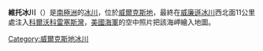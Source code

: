 {{coord|66|22|S|114|13|E|display=title}}

'''維托冰川'''（{{lang-en|Whittle Glacier}}）是[[南極洲|南極洲]]的[[冰川|冰川]]，位於[[威爾克斯地|威爾克斯地]]，最終在[[威廉遜冰川|威廉遜冰川]]西北面11公里處注入[[科爾沃科雷塞斯灣|科爾沃科雷塞斯灣]]，[[美國海軍|美國海軍]]的空中照片把該海岬繪入地圖。

{{DEFAULTSORT:Whittle Glacier}}
[[Category:威爾克斯地冰川|Category:威爾克斯地冰川]]


{{WilkesLand-geo-stub}}